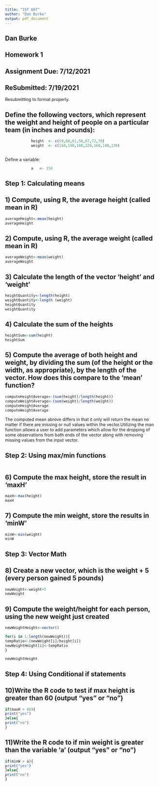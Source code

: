 ```yaml
---
title: "IST 687"
author: "Dan Burke"
output: pdf_document
---
```


## Dan Burke
## Homework 1
## Assignment Due: 7/12/2021 
## ReSubmitted: 7/19/2021
Resubmitting to format properly.

\newpage

## Define	the	following	vectors,	which	represent	the	weight	and	height	of	people	on	a	particular	team	(in	inches	and	pounds):
```r
			height	<- c(59,60,61,58,67,72,70)
			weight	<- c(150,140,180,220,160,140,130)
			
```
Define	a	variable:
```r
			a	<- 150
```
## Step	1:	Calculating	means

## 1) Compute,	using	R,	the	average	height	(called	mean	in	R)
```r
averageHeight<-mean(height)
averageHeight
```

## 2) Compute,	using	R,	the	average	weight	(called	mean	in	R)
```r
averageWeight<-mean(weight)
averageWeight

```

## 3) Calculate	the	length	of	the	vector	‘height’	and	‘weight’
```r
heightQuantity<-length(height)
weightQuantity<-length (weight)
heightQuantity
weightQuantity

```

## 4) Calculate	the	sum	of	the	heights
```r
heightSum<-sum(height)
heightSum

```

## 5) Compute	the	average of	both	height	and	weight,	by	dividing	the	sum (of	the	height	or	the	width,	as	appropriate),	by	the	length	of	the	vector.	How	does	this	compare	to	the	‘mean’	function?
```r
computeHeightAverage<-(sum(height)/length(height))
computeWeightAverage<-(sum(weight)/length(weight))
computeHeightAverage
computeWeightAverage

```

The computed mean abrove differs in that it only will return the mean no matter if there are missing or null values within the vector.Utilizing the man function allows a user to add parameters which allow for the dropping of some observations from both ends of the vector along with removing missing values from the input vector.


## Step	2:	Using	max/min	functions
```r


```

## 6) Compute	the	max	height,	store	the	result	in	‘maxH’
```r
maxH<-max(height)
maxH
```

## 7) Compute	the	min	weight,	store	the	results	in	‘minW’
```r
minW<-min(weight)
minW
```

## Step	3:	Vector	Math


## 8) Create	a	new	vector,	which	is	the	weight	+	5	(every	person	gained	5	pounds)
```r
newWeight<-weight+5
newWeight

```

## 9) Compute	the	weight/height	for	each	person,	using	the	new	weight	just created
```r
newWeightHeight<-vector()

for(i in 1:length(newWeight)){
tempRatio<-(newWeight[i]/height[i])
newWeightHeight[i]<-tempRatio
}

newWeightHeight
```


## Step	4:	Using	Conditional	if	statements

## 10)Write	the	R	code	to	test	if	max	height is	greater	than	60	(output	“yes”	or	“no”)
```r
if(maxH > 60){
print("yes")
}else{
print("no")
}
```

## 11)Write	the	R	code	to	if	min	weight is	greater	than	the	variable	‘a’	(output	“yes”	or	“no”)
```r
if(minW > a){
print("yes")
}else{
print("no")
}

```

